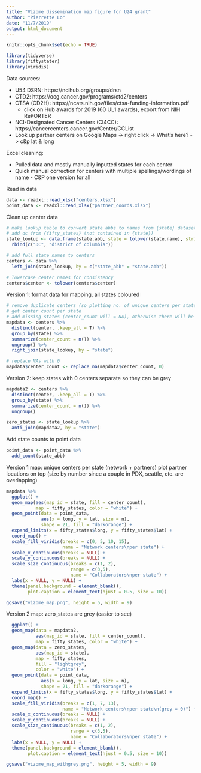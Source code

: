 ```yaml
---
title: "Vizome dissemination map figure for U24 grant"
author: "Pierrette Lo"
date: "11/7/2019"
output: html_document
---
```


```r
knitr::opts_chunk$set(echo = TRUE)

library(tidyverse)
library(fiftystater)
library(viridis)
```

Data sources:

- U54 DSRN: https://ncihub.org/groups/drsn
- CTD2: https://ocg.cancer.gov/programs/ctd2/centers
- CTSA (CD2H): https://ncats.nih.gov/files/ctsa-funding-information.pdf
  - click on Hub awards for 2019 (60 UL1 awards), export from NIH RePORTER
- NCI-Designated Cancer Centers (CI4CC): https://cancercenters.cancer.gov/Center/CCList
- Look up partner centers on Google Maps -> right click -> What's here? -> c&p lat & long 

Excel cleaning:

- Pulled data and mostly manually inputted states for each center
- Quick manual correction for centers with multiple spellings/wordings of name - C&P one version for all

Read in data
```r
data <- readxl::read_xlsx("centers.xlsx")
point_data <- readxl::read_xlsx("partner_coords.xlsx")
```

Clean up center data
```r
# make lookup table to convert state abbs to names from {state} dataset
# add dc from {fifty_states} (not contained in {state}) 
state_lookup <- data.frame(state.abb, state = tolower(state.name), stringsAsFactors = F) %>% 
  rbind(c("DC", "district of columbia"))

# add full state names to centers
centers <- data %>% 
  left_join(state_lookup, by = c("state_abb" = "state.abb"))

# lowercase center names for consistency
centers$center <- tolower(centers$center)
```

Version 1: format data for mapping, all states coloured
```r
# remove duplicate centers (so plotting no. of unique centers per state)
# get center count per state
# add missing states (center_count will = NA), otherwise there will be holes in the map
mapdata <- centers %>%
  distinct(center, .keep_all = T) %>% 
  group_by(state) %>% 
  summarize(center_count = n()) %>% 
  ungroup() %>% 
  right_join(state_lookup, by = "state") 

# replace NAs with 0 
mapdata$center_count <- replace_na(mapdata$center_count, 0)
```

Version 2: keep states with 0 centers separate so they can be grey
```r
mapdata2 <- centers %>%
  distinct(center, .keep_all = T) %>% 
  group_by(state) %>% 
  summarize(center_count = n()) %>% 
  ungroup()

zero_states <- state_lookup %>% 
  anti_join(mapdata2, by = "state")
```

Add state counts to point data
```r
point_data <- point_data %>% 
  add_count(state_abb)
```

Version 1 map:
unique centers per state (network + partners) 
plot partner locations on top (size by number since a couple in PDX, seattle, etc. are overlapping)

```r
mapdata %>% 
  ggplot() +
  geom_map(aes(map_id = state, fill = center_count), 
           map = fifty_states, color = "white") +
  geom_point(data = point_data, 
             aes(x = long, y = lat, size = n), 
             shape = 21, fill = "darkorange") +
  expand_limits(x = fifty_states$long, y = fifty_states$lat) +
  coord_map() +
  scale_fill_viridis(breaks = c(0, 5, 10, 15), 
                     name = "Network centers\nper state") +
  scale_x_continuous(breaks = NULL) + 
  scale_y_continuous(breaks = NULL) +
  scale_size_continuous(breaks = c(1, 2), 
                        range = c(3,5), 
                        name = "Collaborators\nper state") +
  labs(x = NULL, y = NULL) +
  theme(panel.background = element_blank(),
        plot.caption = element_text(hjust = 0.5, size = 10))

ggsave("vizome_map.png", height = 5, width = 9)
```

Version 2 map: zero_states are grey (easier to see)
```r
  ggplot() +
  geom_map(data = mapdata2,
           aes(map_id = state, fill = center_count), 
           map = fifty_states, color = "white") +
  geom_map(data = zero_states,
           aes(map_id = state),
           map = fifty_states, 
           fill = "lightgrey",
           color = "white") +
  geom_point(data = point_data, 
             aes(x = long, y = lat, size = n), 
             shape = 21, fill = "darkorange") +
  expand_limits(x = fifty_states$long, y = fifty_states$lat) +
  coord_map() +
  scale_fill_viridis(breaks = c(1, 7, 13), 
                     name = "Network centers\nper state\n(grey = 0)") +
  scale_x_continuous(breaks = NULL) + 
  scale_y_continuous(breaks = NULL) +
  scale_size_continuous(breaks = c(1, 2), 
                        range = c(3,5), 
                        name = "Collaborators\nper state") +
  labs(x = NULL, y = NULL) +
  theme(panel.background = element_blank(),
        plot.caption = element_text(hjust = 0.5, size = 10))

ggsave("vizome_map_withgrey.png", height = 5, width = 9)
```

